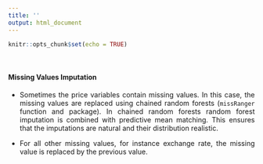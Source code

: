 ```yaml
---
title: ''
output: html_document
---
```


```r
knitr::opts_chunk$set(echo = TRUE)
```


<style>
body {
text-align: justify}
</style>

\

#### **Missing Values Imputation**

* Sometimes the price variables contain missing values. In this case, the missing
values are replaced using chained random forests (`missRanger` function and package).
In chained random forests random forest imputation is combined with predictive mean matching. 
This ensures that the imputations are natural and their distribution realistic. 

* For all other missing values, for instance exchange rate, the missing value
is replaced by the previous value. 